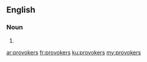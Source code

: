==English==

===Noun===
{{head|en}}

# {{plural of|provoker}}

[[ar:provokers]]
[[fr:provokers]]
[[ku:provokers]]
[[my:provokers]]
